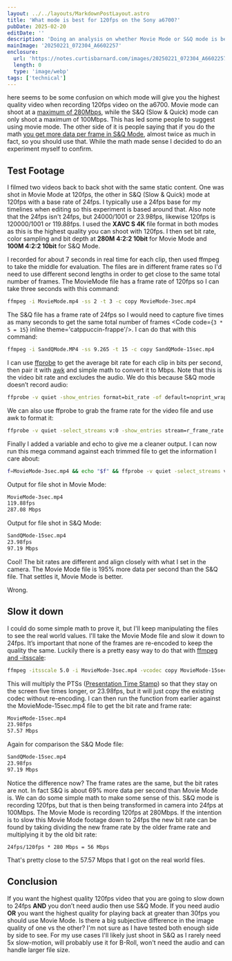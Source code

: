 ```yaml
---
layout: ../../layouts/MarkdownPostLayout.astro
title: 'What mode is best for 120fps on the Sony a6700?'
pubDate: 2025-02-20
editDate: ''
description: 'Doing an analysis on whether Movie Mode or S&Q mode is best for shooting 120fps video footage on the Sony a6700 mirrorless camera'
mainImage: '20250221_072304_A6602257'
enclosure:
  url: 'https://notes.curtisbarnard.com/images/20250221_072304_A6602257-600w.webp'
  length: 0
  type: 'image/webp'
tags: ['technical']
---
```


<DropCap letter='T' />

here seems to be some confusion on which mode will give you the highest quality video when recording 120fps video on the a6700. Movie mode can shoot at a [maximum of 280Mbps](https://helpguide.sony.net/ilc/2320/v1/en/contents/0412B_movie_setting.html), while the S&Q (Slow & Quick) mode can only shoot a maximum of 100Mbps. This has led some people to suggest using movie mode. The other side of it is people saying that if you do the math [you get more data per frame in S&Q Mode](https://youtu.be/d0nt2UmoPu4?si=2z7cOJWVlFtxGb4b&t=126), almost twice as much in fact, so you should use that. While the math made sense I decided to do an experiment myself to confirm.

## Test Footage

I filmed two videos back to back shot with the same static content. One was shot in Movie Mode at 120fps, the other in S&Q (Slow & Quick) mode at 120fps with a base rate of 24fps. I typically use a 24fps base for my timelines when editing so this experiment is based around that. Also note that the 24fps isn't 24fps, but 24000/1001 or 23.98fps, likewise 120fps is 120000/1001 or 119.88fps. I used the **XAVC S 4K** file format in both modes as this is the highest quality you can shoot with 120fps. I then set bit rate, color sampling and bit depth at **280M 4:2:2 10bit** for Movie Mode and **100M 4:2:2 10bit** for S&Q Mode.

I recorded for about 7 seconds in real time for each clip, then used ffmpeg to take the middle for evaluation. The files are in different frame rates so I'd need to use different second lengths in order to get close to the same total number of frames. The MovieMode file has a frame rate of 120fps so I can take three seconds with this command:
```zsh
ffmpeg -i MovieMode.mp4 -ss 2 -t 3 -c copy MovieMode-3sec.mp4
```

The S&Q file has a frame rate of 24fps so I would need to capture five times as many seconds to get the same total number of frames <Code code={`3 * 5 = 15`} inline theme='catppuccin-frappe'/>. I can do that with this command:
```zsh
ffmpeg -i SandQMode.MP4 -ss 9.265 -t 15 -c copy SandQMode-15sec.mp4
```

I can use [ffprobe](https://ffmpeg.org/ffprobe.html) to get the average bit rate for each clip in bits per second, then pair it with [awk](https://en.wikipedia.org/wiki/AWK) and simple math to convert it to Mbps. Note that this is the video bit rate and excludes the audio. We do this because S&Q mode doesn’t record audio:
```zsh
ffprobe -v quiet -show_entries format=bit_rate -of default=noprint_wrappers=1:nokey=1 video-file.mp4 | awk '{printf "%.2f Mbps\n", $1/1000000}'
```

We can also use ffprobe to grab the frame rate for the video file and use awk to format it:
```zsh
ffprobe -v quiet -select_streams v:0 -show_entries stream=r_frame_rate -of default=noprint_wrappers=1:nokey=1 video-file.mp4| awk -F'/' '{if($2) printf "%.2ffps\n", $1/$2; else print $1"fps"}'
```

Finally I added a variable and echo to give me a cleaner output. I can now run this mega command against each trimmed file to get the information I care about:
```zsh
f=MovieMode-3sec.mp4 && echo "$f" && ffprobe -v quiet -select_streams v:0 -show_entries stream=r_frame_rate -of default=noprint_wrappers=1:nokey=1 "$f" | awk -F'/' '{if($2) printf "%.2ffps\n", $1/$2; else print $1"fps"}' && ffprobe -v quiet -select_streams v:0 -show_entries stream=bit_rate -of default=noprint_wrappers=1:nokey=1 "$f" | awk '{printf "%.2f Mbps\n", $1/1000000}'
```

Output for file shot in Movie Mode:
```zsh
MovieMode-3sec.mp4
119.88fps
287.08 Mbps
```

Output for file shot in S&Q Mode:
```zsh
SandQMode-15sec.mp4
23.98fps
97.19 Mbps
```

Cool! The bit rates are different and align closely with what I set in the camera. The Movie Mode file is 195% more data per second than the S&Q file. That settles it, Movie Mode is better. 

Wrong. 

## Slow it down
I could do some simple math to prove it, but I'll keep manipulating the files to see the real world values. I'll take the Movie Mode file and slow it down to 24fps. It’s important that none of the frames are re-encoded to keep the quality the same. Luckily there is a pretty easy way to do that with [ffmpeg and -itsscale](https://superuser.com/a/1593867):
```zsh
ffmpeg -itsscale 5.0 -i MovieMode-3sec.mp4 -vcodec copy MovieMode-15sec.mp4
```

This will multiply the PTSs ([Presentation Time Stamp](https://en.wikipedia.org/wiki/Presentation_timestamp)) so that they stay on the screen five times longer, or 23.98fps, but it will just copy the existing codec without re-encoding. I can then run the function from earlier against the MovieMode-15sec.mp4 file to get the bit rate and frame rate:
```zsh
MovieMode-15sec.mp4
23.98fps
57.57 Mbps
```

Again for comparison the S&Q Mode file:
```zsh
SandQMode-15sec.mp4
23.98fps
97.19 Mbps
```

Notice the difference now? The frame rates are the same, but the bit rates are not. In fact S&Q is about 69% more data per second than Movie Mode is. We can do some simple math to make some sense of this. S&Q mode is recording 120fps, but that is then being transformed in camera into 24fps at 100Mbps. The Movie Mode is recording 120fps at 280Mbps. If the intention is to slow this Movie Mode footage down to 24fps the new bit rate can be found by taking dividing the new frame rate by the older frame rate and multiplying it by the old bit rate:
```
24fps/120fps * 280 Mbps = 56 Mbps
```
That's pretty close to the 57.57 Mbps that I got on the real world files.

## Conclusion

If you want the highest quality 120fps video that you are going to slow down to 24fps **AND** you don’t need audio then use S&Q Mode. If you need audio **OR** you want the highest quality for playing back at greater than 30fps you should use Movie Mode. Is there a big subjective difference in the image quality of one vs the other? I'm not sure as I have tested both enough side by side to see. For my use cases I'll likely just shoot in S&Q as I rarely need 5x slow-motion, will probably use it for B-Roll, won't need the audio and can handle larger file size.
